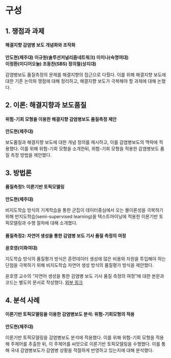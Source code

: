 # 구성 {-}

## 1. 쟁점과 과제 {-}
#### 해결지향 감염병 보도 개념화와 조작화 {-}
**안도현(제주대) 이규원(솔루션저널리즘네트워크) 이미나(숙명여대)**  
**이정환(미디어오늘) 조동찬(SBS) 정의철(상지대)**

감염병보도 품질측정의 문제를 해결지향의 접근으로 다뤘다. 이를 위해 해결지향 보도에 대한 기존 논의와 쟁점에 대해 정리하고, 해결지향 보도가 극복해야 할 과제에 대해 논했다. 


## 2. 이론: 해결지향과 보도품질 {-}
#### 위험-기회 모형을 이용한 해결지향 감염병보도 품질측정 제안 {-}
**안도현(제주대)**

보도품질과 해결지향 보도에 대한 개념 정의를 제시하고, 이를 감염병보도의 맥락에 적용했다. 이를 위해 위험-기회 모형을 소개한뒤, 위험-기회 모형을 적용한 감염병보도 품질 측정 방법을 제안했다.


## 3. 방법론 {-}
#### 품질측정1: 이론기반 토픽모델링 {-}
**안도현(제주대)**

비지도학습 방식의 기계학습을 통한 군집이 데이터중심에서 오는 몰이론성을 극복하기 위해 반지도학습(semi-supervised learning)을 텍스트마이닝에 적용한 이론기반 토픽모델링과 수행 절차에 대해 소개했다. 

#### 품질측정2: 자연어 생성을 통한 감염병 보도 기사 품질 측정의 여정 {-}
**윤호영(이화여대)**

지도학습 방식의 품질평가 방식은 훈련데이터 생성에 많은 비용와 자원을 투입해야 하는 단점을 극복하기 위해 비지도학습 자연어 생성 방식의 품질평가 방식을 제안했다. 

윤호영 교수의 "자연어 생성을 통한 감염병 보도 기사 품질 측정의 여정"에 대한 본문과 코드는 별도의 문서로 작성했다. [외부 링크](https://colab.research.google.com/drive/1MVX2e1AzEH8pFxvMUunY_pG2LxQYiW-Y?usp=sharing#scrollTo=hhs0oJ0A3GAU)

## 4. 분석 사례 {-}
#### 이론기반 토픽모델링을 이용한 감염병보도 분석: 위험-기회모형의 적용 {-}
**안도현(제주대)**

이론기반 토픽모델링을 감염병보도 분석에 적용했다. 이를 위해 위험-기회 모형을 적용해 주제어를 추출한 뒤, 이 주제어를 씨앗으로 이론기반 토픽모델링을 수행했다. 이를 통해 국내 감염병보도가 감염병 상황을 적절하게 반영하고 있는지에 대해 분석했다. 


